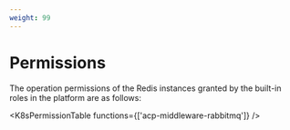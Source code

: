 ```yaml
---
weight: 99
---
```


# Permissions

The operation permissions of the Redis instances granted by the built-in roles in the platform are as follows:

<K8sPermissionTable functions={['acp-middleware-rabbitmq']} />
